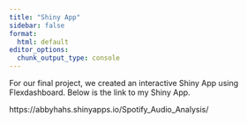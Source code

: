 ```yaml
---
title: "Shiny App"
sidebar: false
format:
  html: default
editor_options: 
  chunk_output_type: console
---
```


For our final project, we created an interactive Shiny App using Flexdashboard. Below is the link to my Shiny App.

https://abbyhahs.shinyapps.io/Spotify_Audio_Analysis/